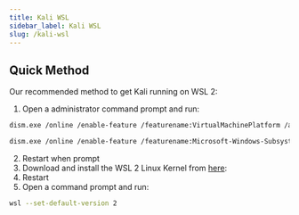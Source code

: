 ```yaml
---
title: Kali WSL
sidebar_label: Kali WSL
slug: /kali-wsl
---
```



## Quick Method

Our recommended method to get Kali running on WSL 2:

1. Open a administrator command prompt and run:

```sh
dism.exe /online /enable-feature /featurename:VirtualMachinePlatform /all /norestart
```
```sh
dism.exe /online /enable-feature /featurename:Microsoft-Windows-Subsystem-Linux /all
```
2. Restart when prompt
3. Download and install the WSL 2 Linux Kernel from [here](https://aka.ms/wsl2kernel): 
4. Restart
5. Open a command prompt and run:

```sh
wsl --set-default-version 2
```

